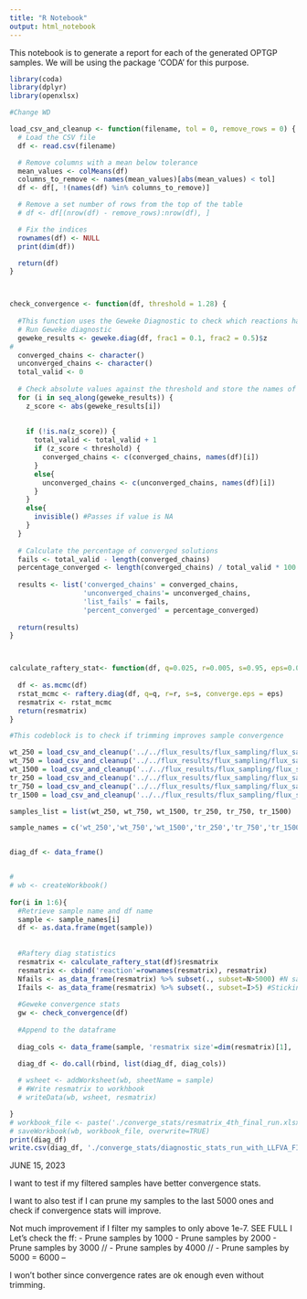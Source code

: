 ```yaml
---
title: "R Notebook"
output: html_notebook
---
```


This notebook is to generate a report for each of the generated OPTGP samples. We will be using the package 'CODA' for this purpose.


```r
library(coda)
library(dplyr)
library(openxlsx)

#Change WD

load_csv_and_cleanup <- function(filename, tol = 0, remove_rows = 0) {
  # Load the CSV file
  df <- read.csv(filename)

  # Remove columns with a mean below tolerance
  mean_values <- colMeans(df)
  columns_to_remove <- names(mean_values)[abs(mean_values) < tol]
  df <- df[, !(names(df) %in% columns_to_remove)]

  # Remove a set number of rows from the top of the table
  # df <- df[(nrow(df) - remove_rows):nrow(df), ]

  # Fix the indices
  rownames(df) <- NULL
  print(dim(df))

  return(df)
}



check_convergence <- function(df, threshold = 1.28) {
  
  #This function uses the Geweke Diagnostic to check which reactions have converged or not. 
  # Run Geweke diagnostic
  geweke_results <- geweke.diag(df, frac1 = 0.1, frac2 = 0.5)$z
# 
  converged_chains <- character()
  unconverged_chains <- character()
  total_valid <- 0
  
  # Check absolute values against the threshold and store the names of converged chains
  for (i in seq_along(geweke_results)) {
    z_score <- abs(geweke_results[i])
    
    
    if (!is.na(z_score)) {
      total_valid <- total_valid + 1
      if (z_score < threshold) {
        converged_chains <- c(converged_chains, names(df)[i])
      }
      else{
        unconverged_chains <- c(unconverged_chains, names(df)[i])
      }
    }
    else{
      invisible() #Passes if value is NA
    }
  }
  
  # Calculate the percentage of converged solutions
  fails <- total_valid - length(converged_chains)
  percentage_converged <- length(converged_chains) / total_valid * 100
  
  results <- list('converged_chains' = converged_chains,
                  'unconverged_chains'= unconverged_chains,
                  'list_fails' = fails,
                  'percent_converged' = percentage_converged)
  
  return(results)
}



calculate_raftery_stat<- function(df, q=0.025, r=0.005, s=0.95, eps=0.001){
  
  df <- as.mcmc(df)
  rstat_mcmc <- raftery.diag(df, q=q, r=r, s=s, converge.eps = eps)
  resmatrix <- rstat_mcmc
  return(resmatrix)
}


```




```r

#This codeblock is to check if trimming improves sample convergence

wt_250 = load_csv_and_cleanup('../../flux_results/flux_sampling/flux_sample_WT_250_Relaxed_loopless_FVA_100kT.csv')
wt_750 = load_csv_and_cleanup('../../flux_results/flux_sampling/flux_sample_WT_750_Relaxed_loopless_FVA_100kT_reran.csv')
wt_1500 = load_csv_and_cleanup('../../flux_results/flux_sampling/flux_sample_WT_1500_Relaxed_loopless_FVA_100kT_reran.csv')
tr_250 = load_csv_and_cleanup('../../flux_results/flux_sampling/flux_sample_TR_250_Relaxed_loopless_FVA_100kT.csv')
tr_750 = load_csv_and_cleanup('../../flux_results/flux_sampling/flux_sample_TR_750_Relaxed_loopless_FVA_100kT.csv')
tr_1500 = load_csv_and_cleanup('../../flux_results/flux_sampling/flux_sample_TR_1500_Relaxed_loopless_FVA_100kT.csv')

samples_list = list(wt_250, wt_750, wt_1500, tr_250, tr_750, tr_1500)

sample_names = c('wt_250','wt_750','wt_1500','tr_250','tr_750','tr_1500')


diag_df <- data_frame()


# 
# wb <- createWorkbook()
  
for(i in 1:6){
  #Retrieve sample name and df name
  sample <- sample_names[i]
  df <- as.data.frame(mget(sample))
 
  
  #Raftery diag statistics
  resmatrix <- calculate_raftery_stat(df)$resmatrix 
  resmatrix <- cbind('reaction'=rownames(resmatrix), resmatrix)
  Nfails <- as_data_frame(resmatrix) %>% subset(., subset=N>5000) #N sample fail 
  Ifails <- as_data_frame(resmatrix) %>% subset(., subset=I>5) #Stickiness fail
  
  #Geweke convergence stats
  gw <- check_convergence(df)
  
  #Append to the dataframe
  
  diag_cols <- data_frame(sample, 'resmatrix size'=dim(resmatrix)[1], 'Nfails'=dim(Nfails)[1], 'I_fails'=dim(Ifails)[1],'Geweke_fails'=gw$list_fails, 'percent converged (geweke)'=gw$percent_converged)

  diag_df <- do.call(rbind, list(diag_df, diag_cols))
  
  # wsheet <- addWorksheet(wb, sheetName = sample)
  # #Write resmatrix to workhbook
  # writeData(wb, wsheet, resmatrix)

}
# workbook_file <- paste('./converge_stats/resmatrix_4th_final_run.xlsx')
# saveWorkbook(wb, workbook_file, overwrite=TRUE)
print(diag_df)
write.csv(diag_df, './converge_stats/diagnostic_stats_run_with_LLFVA_FINAL.csv')

```

JUNE 15, 2023

I want to test if my filtered samples have better convergence stats.

I want to also test if I can prune my samples to the last 5000 ones and check if convergence stats will improve.

Not much improvement if I filter my samples to only above 1e-7.
SEE FULL I
Let's check the ff:
- Prune samples by 1000
- Prune samples by 2000 
- Prune samples by 3000 //
- Prune samples by 4000 //
- Prune samples by 5000 
= 6000 -- 

I won't bother since convergence rates are ok enough even without trimming.
